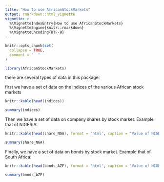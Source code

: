 ```yaml
---
title: "How to use AfricanStockMarkets"
output: rmarkdown::html_vignette
vignette: >
  %\VignetteIndexEntry{How to use AfricanStockMarkets}
  %\VignetteEngine{knitr::rmarkdown}
  %\VignetteEncoding{UTF-8}
---
```


```r
knitr::opts_chunk$set(
  collapse = TRUE,
  comment = "  "
)
```

```r
library(AfricanStockMarkets)

```

there are several types of data in this package:

first we have a set of data on the indices of the various African stock markets

```r
knitr::kable(head(indices))

summary(indices)
```


Then we have a set of data on company shares by stock market. 
Example that of NIGERIA:

```r
knitr::kable(head(share_NGA), format = 'html', caption = "Value of NIGERIA companies shares" )

summary(share_NGA)

```

Finally, we have a set of data on bonds by stock market. 
Example that of South Africa:

```r
knitr::kable(head(bonds_AZF), format = 'html', caption = "Value of NIGERIA stock market bonds")

summary(bonds_AZF)

```

